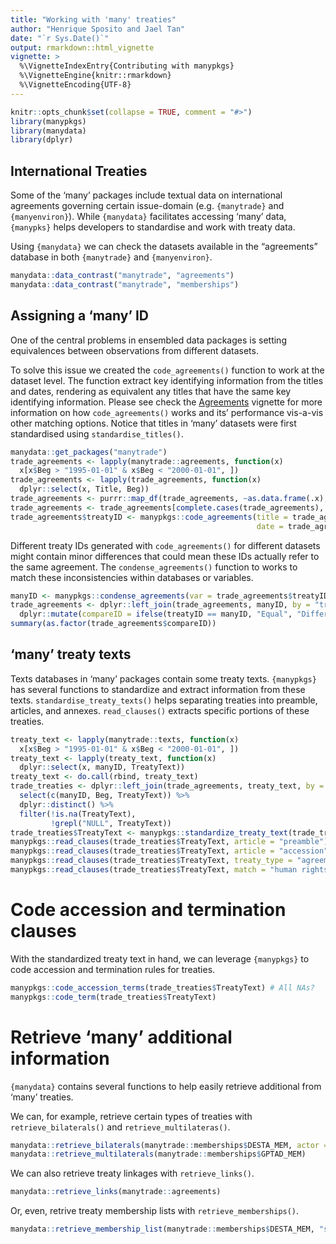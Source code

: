 ```yaml
---
title: "Working with 'many' treaties"
author: "Henrique Sposito and Jael Tan"
date: "`r Sys.Date()`"
output: rmarkdown::html_vignette
vignette: >
  %\VignetteIndexEntry{Contributing with manypkgs}
  %\VignetteEngine{knitr::rmarkdown}
  %\VignetteEncoding{UTF-8}
---
```


```r
knitr::opts_chunk$set(collapse = TRUE, comment = "#>")
library(manypkgs)
library(manydata)
library(dplyr)
```

## International Treaties

Some of the 'many' packages include textual data on international agreements
governing certain issue-domain (e.g. `{manytrade}` and `{manyenviron}`).
While `{manydata}` facilitates accessing 'many' data,
`{manypks}` helps developers to standardise and work with treaty data.

Using `{manydata}` we can check the datasets available in the "agreements" database
in both `{manytrade}` and `{manyenviron}`. 

```r
manydata::data_contrast("manytrade", "agreements")
manydata::data_contrast("manytrade", "memberships")
```

## Assigning a 'many' ID

One of the central problems in ensembled data packages is 
setting equivalences between observations from different datasets.

To solve this issue we created the `code_agreements()` function to work at the dataset level.
The function extract key identifying information from the titles and dates,
rendering as equivalent any titles that have the same key identifying information.
Please see check the [Agreements](https://globalgov.github.io/manypkgs/articles/agreements.html) vignette for more information on how `code_agreements()` works
and its' performance vis-a-vis other matching options.
Notice that titles in 'many' datasets were first standardised using `standardise_titles()`.

```r
manydata::get_packages("manytrade")
trade_agreements <- lapply(manytrade::agreements, function(x) 
  x[x$Beg > "1995-01-01" & x$Beg < "2000-01-01", ])
trade_agreements <- lapply(trade_agreements, function(x) 
  dplyr::select(x, Title, Beg))
trade_agreements <- purrr::map_df(trade_agreements, ~as.data.frame(.x), .id = "Dataset")
trade_agreements <- trade_agreements[complete.cases(trade_agreements), ]
trade_agreements$treatyID <- manypkgs::code_agreements(title = trade_agreements$Title,
                                                       date = trade_agreements$Beg)
```

Different treaty IDs generated with `code_agreements()` for different datasets
might contain minor differences that could mean these IDs actually refer to the same agreement.
The `condense_agreements()` function to works to match these inconsistencies
within databases or variables.

```r
manyID <- manypkgs::condense_agreements(var = trade_agreements$treatyID)
trade_agreements <- dplyr::left_join(trade_agreements, manyID, by = "treatyID") %>% 
  dplyr::mutate(compareID = ifelse(treatyID == manyID, "Equal", "Different"))
summary(as.factor(trade_agreements$compareID))
```

## 'many' treaty texts

Texts databases in 'many' packages contain some treaty texts.
`{manypkgs}` has several functions to standardize and extract information from these texts.
`standardise_treaty_texts()` helps separating treaties into preamble, articles, and annexes.
`read_clauses()` extracts specific portions of these treaties. 

```r
treaty_text <- lapply(manytrade::texts, function(x) 
  x[x$Beg > "1995-01-01" & x$Beg < "2000-01-01", ])
treaty_text <- lapply(treaty_text, function(x) 
  dplyr::select(x, manyID, TreatyText))
treaty_text <- do.call(rbind, treaty_text)
trade_treaties <- dplyr::left_join(trade_agreements, treaty_text, by = "manyID") %>%
  select(c(manyID, Beg, TreatyText)) %>%
  dplyr::distinct() %>% 
  filter(!is.na(TreatyText),
         !grepl("NULL", TreatyText))
trade_treaties$TreatyText <- manypkgs::standardize_treaty_text(trade_treaties$TreatyText)
manypkgs::read_clauses(trade_treaties$TreatyText, article = "preamble") # needs to improve...
manypkgs::read_clauses(trade_treaties$TreatyText, article = "accession") # get's nothing...
manypkgs::read_clauses(trade_treaties$TreatyText, treaty_type = "agreements")
manypkgs::read_clauses(trade_treaties$TreatyText, match = "human rights")
```

# Code accession and termination clauses

With the standardized treaty text in hand, we can leverage `{manypkgs}` to code
accession and termination rules for treaties. 

```r
manypkgs::code_accession_terms(trade_treaties$TreatyText) # All NAs?
manypkgs::code_term(trade_treaties$TreatyText)
```

# Retrieve 'many' additional information

`{manydata}` contains several functions to help easily retrieve additional
from 'many' treaties.

We can, for example, retrieve certain types of treaties with
`retrieve_bilaterals()` and `retrieve_multilateras()`.

```r
manydata::retrieve_bilaterals(manytrade::memberships$DESTA_MEM, actor = "stateID")
manydata::retrieve_multilaterals(manytrade::memberships$GPTAD_MEM)
```

We can also retrieve treaty linkages with `retrieve_links()`.

```r
manydata::retrieve_links(manytrade::agreements)
```

Or, even, retrive treaty membership lists with `retrieve_memberships()`.

```r
manydata::retrieve_membership_list(manytrade::memberships$DESTA_MEM, "stateID")
```
